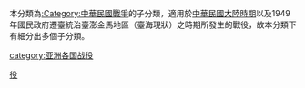 本分類為[[:Category:中華民國戰爭|:Category:中華民國戰爭]]的子分類，適用於[[中華民國大陸時期|中華民國大陸時期]]以及1949年國民政府遷臺統治臺澎金馬地區（臺海現狀）之時期所發生的戰役，故本分類下有細分出多個子分類。

[[category:亚洲各国战役|category:亚洲各国战役]]
[[Category:中華民國戰爭|役]]
